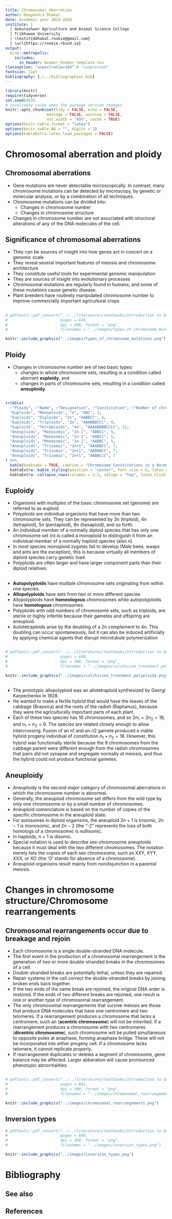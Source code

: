 ```yaml
---
title: Chromosomal aberration
author: Deependra Dhakal
date: Academic year 2019-2020 
institute: |
  | Gokuleshwor Agriculture and Animal Science College
  | Tribhuwan University
  | \textit{ddhakal.rookie@gmail.com}
  | \url{https://rookie.rbind.io}
output: 
  binb::metropolis:
    includes:
      in_header: beamer_header_template.tex
classoption: "aspectratio=169" # "compressed"
fontsize: 11pt
bibliography: [./../bibliographies.bib]
---
```


```r
library(knitr)
require(tidyverse)
set.seed(453)
# invalidate cache when the package version changes
knitr::opts_chunk$set(tidy = FALSE, echo = FALSE, 
                  message = FALSE, warning = FALSE,
                  out.width = "45%", cache = TRUE)
options(knitr.table.format = "latex")
options(knitr.kable.NA = "", digits = 2)
options(kableExtra.latex.load_packages = FALSE)
```

# Chromosomal aberration and ploidy

## Chromosomal aberrations

- Gene mutations are never detectable microscopically. In contrast, many chromosome mutations can be detected by microscopy, by genetic or molecular analysis, or by a combination of all techniques.
- Chromosome mutations can be divided into:
  - Changes in chromosome number
  - Changes in chromosome structure
- Changes in chromosome number are not associated with structural alterations of any of the DNA molecules of the cell.

## Significance of chromosomal aberrations

- They can be sources of insight into how genes act in concert on a genomic scale
- They reveal several important features of meiosis and chromosome architecture
- They constitute useful tools for experimental genomic manipulation
- They are sources of insight into evolutionary processes
- Chromosomal mutations are regularly found in humans, and some of these mutations cause genetic disease.
- Plant breeders have routinely manipulated chromosome number to improve commercially important agricultural crops

##

```r
# pdftools::pdf_convert("../../literatures/textbooks/Introduction to Genetic Analysis/Griffiths - An Introduction to Genetic Analysis 11th Edition c2015.pdf",
#                       pages = 645,
#                       dpi = 300, format = "png",
#                       filenames = "../images/types_of_chromosome_mutations.png")

knitr::include_graphics("../images/types_of_chromosome_mutations.png")
```

## Ploidy

- Changes in chromosome number are of two basic types: 
  - changes in whole chromosome sets, resulting in a condition called aberrant **euploidy**, and 
  - changes in parts of chromosome sets, resulting in a condition called **aneuploidy**.

##

```r
tribble(
  ~"Ploidy", ~"Name", ~"Designation", ~"Constitution", ~"Number of chromosomes",
  "Euploids", "Monoploids", "n", "ABC", 3, 
  "Euploids", "Diploids", "2n", "AABBCC", 6,
  "Euploids", "Triploids", "3n", "AAABBBCCC", 9, 
  "Euploids", "Tetraploids", "4n", "AAAABBBBCCCC", 12,
  "Aneuploids", "Monosomic", "2n-1", "ABBCC", 5, 
  "Aneuploids", "Monosomic", "2n-1", "AABCC", 5,
  "Aneuploids", "Monosomic", "2n-1", "AABBC", 5,
  "Aneuploids", "Trisomic", "2n+1", "AAABBCC", 7,
  "Aneuploids", "Trisomic", "2n+1", "AABBBCC", 7,
  "Aneuploids", "Trisomic", "2n+1", "AABBCCC", 7
) %>% 
  kable(booktabs = TRUE, caption = "Chromosome Constitutions in a Normally Diploid Organism with Three Chromosomes (Identified as A, B, and C) in the Basic Set") %>% 
  kableExtra::kable_styling(position = "center", font_size = 6, latex_options = "striped") %>% 
  kableExtra::collapse_rows(columns = 1:2, valign = "top", latex_hline = "major")
```

## Euploidy

- Organisms with multiples of the basic chromosome set (genome) are referred to as euploid.
- Polyploids are individual organisms that have more than two chromosome sets. They can be represented by 3n (triploid), 4n (tetraploid), 5n (pentaploid), 6n (hexaploid), and so forth.
- An individual member of a normally diploid species that has only one chromosome set (n) is called a monoploid to distinguish it from an individual member of a normally haploid species (also n).
- In most species monoploid zygotes fail to develop (Male bees, wasps and ants are the exception), this is because virtually all members of diploid species carry genetic load.
- Polyploids are often larger and have larger component parts than their diploid relatives.

##

- **Autopolyploids** have multiple chromosome sets originating from within one species. 
- **Allopolyploids** have sets from two or more different species
- Allopolyploids have **homeologous** chromosomes while autopolyploids have **homologous** chromosomes.
- Polyploids with odd numbers of chromosome sets, such as triploids, are sterile or highly infertile because their gametes and offspring are aneuploid.
- Autotetraploids arise by the doubling of a 2n complement to 4n. This doubling can occur spontaneously, but it can also be induced artificially by applying chemical agents that disrupt microtubule polymerization

##

```r
# pdftools::pdf_convert("../../literatures/textbooks/Introduction to Genetic Analysis/Griffiths - An Introduction to Genetic Analysis 11th Edition c2015.pdf",
#                       pages = 648,
#                       dpi = 300, format = "png",
#                       filenames = "../images/colchicine_treatment_polyploidy.png")

knitr::include_graphics("../images/colchicine_treatment_polyploidy.png")
```

##

- The prototypic allopolyploid was an allotetraploid synthesized by Georgi Karpechenko in 1928. 
- He wanted to make a fertile hybrid that would have the leaves of the cabbage (Brassica) and the roots of the radish (Raphanus), because they were the agriculturally important parts of each plant. 
- Each of these two species has 18 chromosomes, and so $2n_1=2n_2 = 18$, and $n_1 = n_2 = 9$. The species are related closely enough to allow intercrossing. Fusion of an n1 and an n2 gamete produced a viable hybrid progeny individual of constitution $n_1 + n_2 = 18$. However, this hybrid was functionally sterile because the 9 chromosomes from the cabbage parent were different enough from the radish chromosomes that pairs did not synapse and segregate normally at meiosis, and thus the hybrid could not produce functional gametes.

##

\begin{columns}[T,onlytextwidth]

  \column{.35\linewidth}

```r
# pdftools::pdf_convert("../../literatures/textbooks/Introduction to Genetic Analysis/Griffiths - An Introduction to Genetic Analysis 11th Edition c2015.pdf",
#                       pages = 649,
#                       dpi = 300, format = "png",
#                       filenames = "../images/raphanobrassica_hybrid.png")

knitr::include_graphics("../images/raphanobrassica_hybrid.png")
```

  \column{.65\linewidth}

```r
# pdftools::pdf_convert("../../literatures/textbooks/Introduction to Genetic Analysis/Griffiths - An Introduction to Genetic Analysis 11th Edition c2015.pdf",
#                       pages = 650,
#                       dpi = 300, format = "png",
#                       filenames = "../images/origin_three_allopolyploid_brassica.png")

knitr::include_graphics("../images/origin_three_allopolyploid_brassica.png")
```

\end{columns}

## Aneuploidy

- Aneuploidy is the second major category of chromosomal aberrations in which the chromosome number is abnormal.
- Generally, the aneuploid chromosome set differs from the wild type by only one chromosome or by a small number of chromosomes.
- Aneuploid nomenclature is based on the number of copies of the specific chromosome in the aneuploid state. 
- For autosomes in diploid organisms, the aneuploid $2n+1$ is trisomic, $2n-1$ is monosomic, and $2n-2$ (the "-2" represents the loss of both homologs of a chromosome) is nullisomic.
- In haploids, n + 1 is disomic.
- Special notation is used to describe sex-chromosome aneuploids because it must deal with the two different chromosomes. The notation merely lists the copies of each sex chromosome, such as XXY, XYY, XXX, or XO (the 'O' stands for absence of a chromosome).
- Aneuploid organisms result mainly from nondisjunction in a parental meiosis.

# Changes in chromosome structure/Chromosome rearrangements

## Chromosomal rearrangements occur due to breakage and rejoin

\small

- Each chromosome is a single double-stranded DNA molecule.
- The first event in the production of a chromosomal rearrangement is the generation of two or more double-stranded breaks in the chromosomes of a cell.
- Double-stranded breaks are potentially lethal, unless they are repaired.
- Repair systems in the cell correct the double-stranded breaks by joining broken ends back together.
- If the two ends of the same break are rejoined, the original DNA order is restored. If the ends of two different breaks are rejoined, one result is one or another type of chromosomal rearrangement.
- The only chromosomal rearrangements that survive meiosis are those that produce DNA molecules that have one centromere and two telomeres. If a rearrangement produces a chromosome that lacks a centromere, such an (**acentric chromosome**) will not be inherited. If a rearrangement produces a chromosome with two centromeres (**dicentric chromosome**), such chromosome will be pulled simultaneous to opposite poles at anaphase, forming anaphase bridge. These will not be incorporated into either progeny cell. If a chromosome lacks telomere, it cannot replicate properly.
- If rearrangement duplicates or deletes a segment of chromosome, gene balance may be affected. Larger abberation will cause pronounced phenotypic abnormalities.

## 

```r
# pdftools::pdf_convert("../../literatures/textbooks/Introduction to Genetic Analysis/Griffiths - An Introduction to Genetic Analysis 11th Edition c2015.pdf",
#                       pages = 661,
#                       dpi = 300, format = "png",
#                       filenames = "../images/chromosomal_rearrangements.png")

knitr::include_graphics("../images/chromosomal_rearrangements.png")
```

## Inversion types

```r
# pdftools::pdf_convert("../../literatures/textbooks/Introduction to Genetic Analysis/Griffiths - An Introduction to Genetic Analysis 11th Edition c2015.pdf",
#                       pages = 668,
#                       dpi = 300, format = "png",
#                       filenames = "../images/inversion_types.png")

knitr::include_graphics("../images/inversion_types.png")
```

##

\begin{columns}[T,onlytextwidth]

  \column{.5\linewidth}

```r
# pdftools::pdf_convert("../../literatures/textbooks/Introduction to Genetic Analysis/Griffiths - An Introduction to Genetic Analysis 11th Edition c2015.pdf",
#                       pages = 670,
#                       dpi = 300, format = "png",
#                       filenames = "../images/paracentric_inversion.png")

knitr::include_graphics("../images/paracentric_inversion.png")
```

  \column{.5\linewidth}

```r
# pdftools::pdf_convert("../../literatures/textbooks/Introduction to Genetic Analysis/Griffiths - An Introduction to Genetic Analysis 11th Edition c2015.pdf",
#                       pages = 671,
#                       dpi = 300, format = "png",
#                       filenames = "../images/pericentric_inversion.png")

knitr::include_graphics("../images/pericentric_inversion.png")
```

\end{columns}

# Bibliography

## See also

## References
